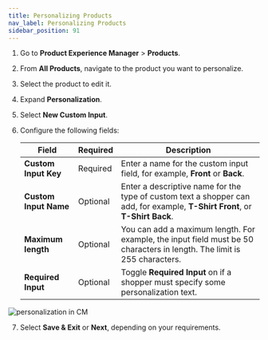 ```yaml
---
title: Personalizing Products
nav_label: Personalizing Products
sidebar_position: 91
---
```



<PersonalProducts></PersonalProducts>

1. Go to **Product Experience Manager** > **Products**.
2. From **All Products**, navigate to the product you want to personalize.
3. Select the product to edit it.
4. Expand **Personalization**.
5. Select **New Custom Input**.
6. Configure the following fields:

   | Field            | Required  | Description                                                                                                                  |
   |------------------|-----------|------------------------------------------------------------------------------------------------------------------------------|
   | **Custom Input Key** | Required  | Enter a name for the custom input field, for example,  **Front** or **Back**.                                                |
   | **Custom Input Name** | Optional | Enter a descriptive name for the type of custom text a shopper can add, for example, **T-Shirt Front**, or **T-Shirt Back**. |
   | **Maximum length**   | Optional | You can add a maximum length. For example, the input field must be  50 characters in length. The limit is 255 characters.    |
   | **Required Input**   | Optional | Toggle **Required Input** on if a shopper must specify some personalization text.   |

![personalization in CM](/assets/personalized-cm.png)

7. Select **Save & Exit** or **Next**, depending on your requirements.
